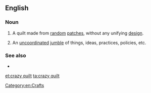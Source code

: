 ==English==

===Noun===
{{en-noun|head=[[crazy]] [[quilt]]}}

# A quilt made from [[random]] [[patch]]es, without any unifying [[design]].
# {{lb|en|figuratively|by extension}} An [[uncoordinated]] [[jumble]] of things, ideas, practices, policies, etc.

===See also===
* {{l|en|patchwork quilt}}

[[Category:en:Crafts]]

[[et:crazy quilt]]
[[ta:crazy quilt]]